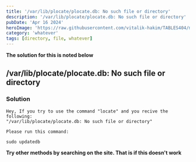 ```yaml
---
title: '/var/lib/plocate/plocate.db: No such file or directory'
description: '/var/lib/plocate/plocate.db: No such file or directory'
pubDate: 'Apr 16 2024'
heroImage: 'https://raw.githubusercontent.com/vitalik-hakim/TABLES404/main/error_b/misc.png'
category: 'whatever'
tags: [directory, file, whatever]
---
```


**The solution for this is noted below**

## /var/lib/plocate/plocate.db: No such file or directory

### Solution

```whatever
Hey, If you try to use the command "locate" and you recive the following:
"/var/lib/plocate/plocate.db: No such file or directory"

Please run this command:

sudo updatedb
```

**Try other methods by searching on the site. That is if this doesn't work**
